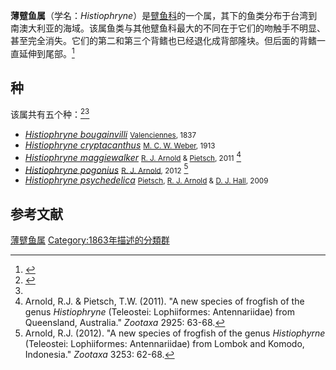 {{Automatic taxobox
| image = Psychedelic frogfish 08Am6A1b.jpg
| image_caption =''[[Histiophryne_psychedelica|Histiophryne psychedelica]]''
| taxon = Histiophryne
| authority = [[Theodore_Nicholas_Gill|T. N. Gill]], 1863
| subdivision_ranks = Species
| subdivision =
}}

'''薄躄鱼属'''（学名：''Histiophryne''）是[[躄鱼科|躄鱼科]]的一个属，其下的鱼类分布于台湾到南澳大利亚的海域。该属鱼类与其他躄鱼科最大的不同在于它们的吻触手不明显、甚至完全消失。它们的第二和第三个背鳍也已经退化成背部隆块。但后面的背鳍一直延伸到尾部。<ref name="paper">{{cite web|publisher=[[American_Society_of_Ichthyologists_and_Herpetologists|American Society of Ichthyologists and Herpetologists]]|author=Pietsch, T.|author-link=Ted Pietsch|author2=Arnold, R.|author2-link=Rachel Arnold|author3=Hall, D.|author3-link=David Hall (ichthyologist)|last-author-amp=yes|url=http://www.divenews.com/modules.php?op=modload&name=News&file=article&sid=6016|title=A bizarre new species of frogfish of the genus ''Histiophryne'' (Lophiiformes: Antennariidae) from Ambon and Bali, Indonesia|year=2009|accessdate=March 1, 2009}}</ref>

==种==
该属共有五个种：<ref>{{FishBase genus | genus = Histiophryne| month = April | year = 2012}}</ref><ref name=Arnold2012/>
* ''[[Histiophryne_bougainvilli|Histiophryne bougainvilli]]'' <small>[[Achille_Valenciennes|Valenciennes]], 1837</small>
* ''[[Histiophryne_cryptacanthus|Histiophryne cryptacanthus]]'' <small>[[Max_Carl_Wilhelm_Weber|M. C. W. Weber]], 1913</small> 
* ''[[Histiophryne_maggiewalker|Histiophryne maggiewalker]]'' <small>[[Rachel_J._Arnold|R. J. Arnold]] & [[Theodore_Wells_Pietsch_III|Pietsch]], 2011</small> <ref>Arnold, R.J. & Pietsch, T.W. (2011). "A new species of frogfish of the genus ''Histiophryne'' (Teleostei: Lophiiformes: Antennariidae) from Queensland, Australia." ''Zootaxa'' 2925: 63-68.</ref>
* ''[[Histiophryne_pogonius|Histiophryne pogonius]]'' <small>[[Rachel_J._Arnold|R. J. Arnold]], 2012</small> <ref name=Arnold2012>Arnold, R.J. (2012). "A new species of frogfish of the genus ''Histiophyrne'' (Teleostei: Lophiiformes: Antennariidae) from Lombok and Komodo, Indonesia." ''Zootaxa'' 3253: 62-68.</ref>
* ''[[Histiophryne_psychedelica|Histiophryne psychedelica]]'' <small>[[Theodore_Wells_Pietsch_III|Pietsch]], [[Rachel_J._Arnold|R. J. Arnold]] & [[David_J._Hall_(photographer)|D. J. Hall]], 2009</small>

==参考文献==
{{Reflist}}

{{Taxonbar|from=Q2405199}}

[[Category:薄躄鱼属|]]
[[Category:1863年描述的分類群|Category:1863年描述的分類群]]